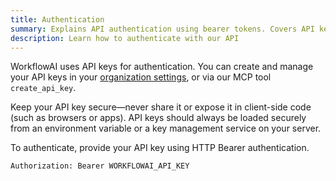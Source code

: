 ```yaml
---
title: Authentication
summary: Explains API authentication using bearer tokens. Covers API key management, security best practices, and the authentication process.
description: Learn how to authenticate with our API
---
```


WorkflowAI uses API keys for authentication. You can create and manage your API keys in your [organization settings](https://workflowai.com/keys), or via our MCP tool `create_api_key`.

Keep your API key secure—never share it or expose it in client-side code (such as browsers or apps). API keys should always be loaded securely from an environment variable or a key management service on your server.

To authenticate, provide your API key using HTTP Bearer authentication.

```bash
Authorization: Bearer WORKFLOWAI_API_KEY
```